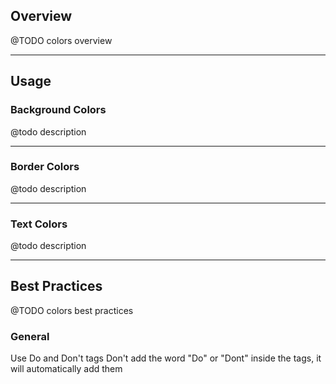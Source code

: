 
## Overview

@TODO colors overview
___

## Usage

### Background Colors

@todo description

<ColorSet type="bg" />

___

### Border Colors

@todo description

<ColorSet type="border" />

___

### Text Colors

@todo description

<ColorSet type="text" />

___

## Best Practices

@TODO colors best practices

### General

<DosDonts>
  <Do>Use Do and Don't tags</Do>
  <Dont>Don't add the word "Do" or "Dont" inside the tags, it will automatically add them</Dont>
</DosDonts>
